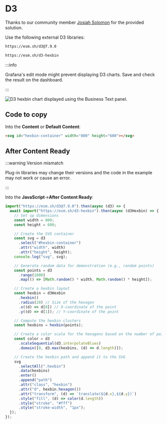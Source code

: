 
# D3

Thanks to our community member [Josiah Solomon](https://github.com/yosiasz) for the provided solution.

Use the following external D3 libraries:

```md
https://esm.sh/d3@7.9.0

https://esm.sh/d3-hexbin
```

:::info

Grafana's edit mode might prevent displaying D3 charts. Save and check the result on the dashboard.

:::

<Image
  title="D3 hexbin chart displayed using the Business Text panel."
  src="/img/plugins/business-text/d3-hexbin.png"
/>

## Code to copy

Into the **Content** or **Default Content**:

```html
<svg id="hexbin-container" width="800" height="600"></svg>
```

## After Content Ready

:::warning Version mismatch

Plug-in libraries may change their versions and the code in the example may not work or cause an error.

:::

Into the **JavaScript**->**After Content Ready**:

```js
import("https://esm.sh/d3@7.9.0").then(async (d3) => {
  await import("https://esm.sh/d3-hexbin").then(async (d3Hexbin) => {
    // Set up dimensions
    const width = 800;
    const height = 600;

    // Create the SVG container
    const svg = d3
      .select("#hexbin-container")
      .attr("width", width)
      .attr("height", height);
    console.log("svg", svg);

    // Generate random data for demonstration (e.g., random points)
    const points = d3
      .range(1000)
      .map(() => [Math.random() * width, Math.random() * height]);

    // Create a hexbin layout
    const hexbin = d3Hexbin
      .hexbin()
      .radius(20) // Size of the hexagon
      .x((d) => d[0]) // X-coordinate of the point
      .y((d) => d[1]); // Y-coordinate of the point

    // Compute the hexbin clusters
    const hexbins = hexbin(points);

    // Create a color scale for the hexagons based on the number of points in each bin
    const color = d3
      .scaleSequential(d3.interpolateBlues)
      .domain([0, d3.max(hexbins, (d) => d.length)]);

    // Create the hexbin path and append it to the SVG
    svg
      .selectAll(".hexbin")
      .data(hexbins)
      .enter()
      .append("path")
      .attr("class", "hexbin")
      .attr("d", hexbin.hexagon())
      .attr("transform", (d) => `translate(${d.x},${d.y})`)
      .style("fill", (d) => color(d.length))
      .style("stroke", "#fff")
      .style("stroke-width", "1px");
  });
});
```
